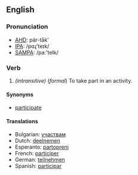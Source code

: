 ==English==

===Pronunciation===
*[[w:AHD|AHD]]: pär-tāk'
*[[w:IPA|IPA]]: /pɑɻ'teɪk/
*[[w:SAMPA|SAMPA]]: /pa:'teIk/

===Verb===

{{irregverb|'''to partake'''|'''[[partakes]]'''|'''[[partook]]'''|'''[[partaken]]'''|'''[[partaking]]'''}}

#''(intransitive)'' (''formal'') To take part in an activity.

====Synonyms====
*[[participate]]

====Translations====
*Bulgarian: [[участвам]]
*Dutch: [[deelnemen]]
*Esperanto: [[partopreni]]
*French: [[participer]]
*German: [[teilnehmen]]
*Spanish: [[participar]]